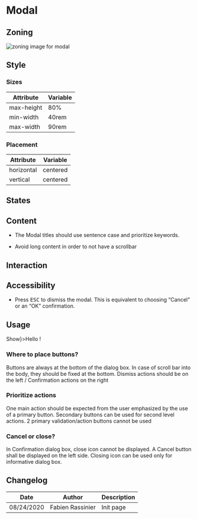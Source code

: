 

<Meta title="Components/Modal" />

# Modal

## Zoning

<img src={ModalZoning} alt="zoning image for modal" className="full" class="full" />


## Style

### Sizes

| Attribute                   | Variable     |
| --------------------------- | ------------ |
| max-height                  | 80%          |
| min-width                   | 40rem        |
| max-width                   | 90rem        |

### Placement

| Attribute                   | Variable     |
| --------------------------- | ------------ |
| horizontal                  | centered     |
| vertical                    | centered     |
 
## States

## Content

<Use>
	<Use.Do>
  <ul>
<li> The Modal titles should use sentence case and prioritize keywords.</li>

  </ul>
  </Use.Do>
	<Use.Dont>
  <ul>
  <li>Avoid long content in order to not have a scrollbar</li>
  </ul>
  </Use.Dont>
</Use>

## Interaction

## Accessibility

- Press <kbd>ESC</kbd> to dismiss the modal. This is equivalent to choosing “Cancel” or an “OK” confirmation.

## Usage

<Preview>
	<Story name="default">
		<Modal disclosure={<Button.Primary>Show</Button.Primary>}>Hello !</Modal>
	</Story>
</Preview>

### Where to place buttons?
Buttons are always at the bottom of the dialog box. In case of scroll bar into the body, they should be fixed at the bottom.
Dismiss actions should be on the left  / Confirmation actions on the right

### Prioritize actions
One main action should be expected from the user emphasized by the use of a primary button. Secondary buttons can be used for second level actions. 2 primary validation/action buttons cannot be used

### Cancel or close?
In Confirmation dialog box, close icon cannot be displayed. 
A Cancel button shall be displayed on the left side. Closing icon can be used only for informative dialog box.

## Changelog

| Date       | Author           | Description |
| ---------- | ---------------- | ----------- |
| 08/24/2020 | Fabien Rassinier | Init page   |
